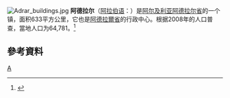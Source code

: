 [[File:Adrar_buildings.jpg|thumb]]
'''阿德拉尔'''（[[阿拉伯语|阿拉伯语]]：'''{{rtl-lang|ar|أدرار}}'''）是[[阿尔及利亚|阿尔及利亚]][[阿德拉尔省_(阿尔及利亚)|阿德拉尔省]]的一个镇，面积633平方公里，它也是[[阿德拉爾省_(阿爾及利亞)|阿德拉爾省]]的行政中心。根据2008年的人口普查，當地人口为64,781。<ref name="census2008">{{cite web|title=Population: Wilaya d'Adrar |url=http://www.ons.dz/collections/w01_p1.pdf |publisher=Office National des Statistiques Algérie |access-date=29 June 2013 |language=fr |url-status=dead |archive-url=https://web.archive.org/web/20111216085412/http://www.ons.dz/collections/w01_p1.pdf |archive-date=16 December 2011 }}</ref>
==參考資料==
{{Reflist}}
{{algeria-geo-stub}}
{{coord|display=title}}
[[Category:阿尔及利亚城市|A]]